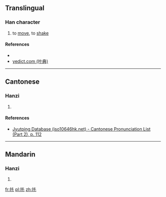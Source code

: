 ==Translingual==

===Han character===
{{Han char|rn=64|rad=手|as=03|sn=6|four=55010|canj=QQU}}

# to [[move]], to [[shake]]

====References====
* {{Han ref|kx=0418.120|dkj=11812|dj=0765.070|hdz=31831.010|uh=6265|ud=25189|bh=C9EC|bd=51692}}
*[http://yedict.com/htm/62/6265.htm yedict.com (叶典)]

----

==Cantonese==

===Hanzi===
{{yue-hanzi|jyut=[[dan3]]|y=dan3}}

# {{defn|lang=yue|sort=手03}}

====References====
*[http://www.iso10646hk.net/jp/document/download.jsp Jyutping Database (iso10646hk.net) - Cantonese Pronunciation List (Part 2), p. 112]

----

==Mandarin==

===Hanzi===
{{cmn-hanzi|pin=[[dèn]] ([[den4]])|wg=ten<sup>4</sup>}}

# {{defn|lang=cmn|sort=手03}}

[[fr:扥]]
[[pl:扥]]
[[zh:扥]]